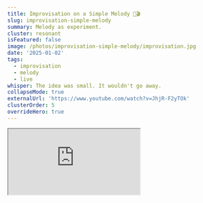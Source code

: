 ```yaml
---
title: Improvisation on a Simple Melody 🎵🎬
slug: improvisation-simple-melody
summary: Melody as experiment.
cluster: resonant
isFeatured: false
image: /photos/improvisation-simple-melody/improvisation.jpg
date: '2025-01-02'
tags:
  - improvisation
  - melody
  - live
whisper: The idea was small. It wouldn't go away.
collapseMode: true
externalUrl: 'https://www.youtube.com/watch?v=JhjR-F2yTOk'
clusterOrder: 5
overrideHero: true
---
```


<HeroTitleBlock title="Improvisation on a Simple Melody 🎵🎬" />

<div className="flex justify-center">
  <div className="w-full max-w-xl">
    <div className="w-full aspect-video rounded-xl shadow-lg overflow-hidden bg-black">
      <iframe
        src="https://www.youtube.com/embed/JhjR-F2yTOk"
        title="Improvisation on a Simple Melody"
        allow="accelerometer; autoplay; clipboard-write; encrypted-media; gyroscope; picture-in-picture"
        allowFullScreen
        className="w-full h-full"
      />
    </div>
  </div>
</div>

<ProjectOverview header={null}>
My improvisations usually orbit harmony, texture, and rhythm—not melody.  
Melody feels too exposed. Maddeningly simple, but also difficult.

This piece was a constraint: start with a simple motif. Don't run too far. Don't decorate too much. Just turn it slowly.

</ProjectOverview>
<FieldNote>
Even the piano needs to sing.
</FieldNote>

<CollapseMetadata>
  <ul>
    <li><strong>Date:</strong> 2025</li>
    <li><strong>Tools:</strong> Grand piano</li>
    <li><strong>Process:</strong> Live one-take improvisation on a self-imposed melodic constraint</li>
    <li><strong>Iterations:</strong> 1</li>
    <li><strong>Artifacts:</strong> An surprise 5-tuplet B section</li>
  </ul>
</CollapseMetadata>
